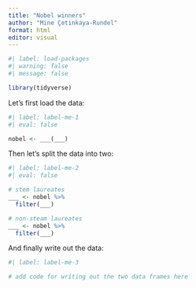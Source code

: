 ```yaml
---
title: "Nobel winners"
author: "Mine Çetinkaya-Rundel"
format: html
editor: visual
---
```


```r
#| label: load-packages
#| warning: false
#| message: false

library(tidyverse)
```

Let's first load the data:

```r
#| label: label-me-1
#| eval: false

nobel <- ___(___)
```

Then let's split the data into two:

```r
#| label: label-me-2
#| eval: false

# stem laureates
___ <- nobel %>%
  filter(___)

# non-steam laureates
___ <- nobel %>%
  filter(___)
```

And finally write out the data:

```r
#| label: label-me-3

# add code for writing out the two data frames here
```

